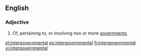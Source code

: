 ==English==

===Adjective===
{{en-adj|-}}

# Of, pertaining to, or involving two or more [[government]]s

[[et:intergovernmental]]
[[es:intergovernmental]]
[[fi:intergovernmental]]
[[vi:intergovernmental]]